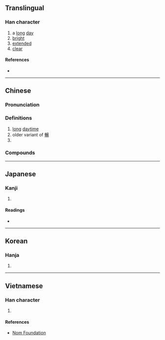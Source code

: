{{also|暢|㫤}}
{{character info/new}}
==Translingual==

===Han character===
{{Han char|rn=72|rad=日|as=05|sn=9|four=36230|canj=IEA|ids=⿺永日}}

# a [[long]] [[day]]
# [[bright]]
# [[extended]]
# [[clear]]

====References====
* {{Han ref|kx=0494.080|dkj=13867|dj=0858.140|hdz=21503.130|uh=6636|ud=26166|bh=CEEB|bd=52971}}

----

==Chinese==
{{zh-forms|alt=㫤}}

===Pronunciation===
{{zh-pron
|m=chǎng
|c=cong2
|mc=y
|oc=y
|ma=
|cat=
}}

===Definitions===
{{zh-hanzi}}

# [[long]] [[daytime]] <!-- 《玉篇·日部》：昶，明久。-->
# older variant of [[暢]] <!-- 《七略·雅暢第十七》曰：琴道曰：堯暢逸。又曰：達則兼善天下，無不通暢，故謂之暢。昶與暢同。-->
# {{surname|lang=zh}}

===Compounds===
{{zh-der|雅暢/雅昶:smooth and elegant}}

----

==Japanese==

===Kanji===
{{ja-kanji|grade=|rs=日05}}

# {{defn|lang=ja|sort=日05}}

====Readings====
* {{ja-readings|on=[[ちょう]] (chō)|kun=[[ながい]] (nagai), [[とおる]] (tooru), [[のびる]] (nobiru)}}

----

==Korean==

===Hanja===
{{ko-hanja|hangeul=창|eumhun=|rv=chang|mr=ch'ang|y=chang}}

# {{defn|lang=ko|sort=日05}}

----

==Vietnamese==

===Han character===
{{vi-readings|rs=日05|hanviet=sưởng}}

# {{defn|lang=vi|sort=日05}}

====References====
* [http://nomfoundation.org/common/nom_details.php?codepoint=6636 Nom Foundation]